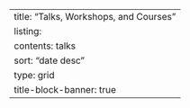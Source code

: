 ---
title: "Talks, Workshops, and Courses"
listing:
  contents: talks
  sort: "date desc"
  type: grid
title-block-banner: true
---